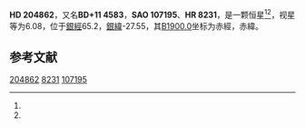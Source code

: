 {{Starbox begin
| name = HD 204862
}}
{{Starbox observe
| epoch = [[J2000.0|J2000.0]]
| constell = {{星座名待查}}<ref name=SIMBAD>{{cite web
 | url=http://simbad.u-strasbg.fr/simbad/sim-id?Ident=HR+8231
 | title=Pulsating variable Star
 | publisher=Centre de Données astronomiques de Strasbourg
 | work=SIMBAD
 | accessdate=2012-07-13
 | archive-date=2019-08-09
 | archive-url=https://web.archive.org/web/20190809010537/http://simbad.u-strasbg.fr/simbad/sim-id?Ident=HR+8231
 | dead-url=no
 }}</ref><ref name=DATA>{{cite web
 | url=http://vizier.u-strasbg.fr/viz-bin/VizieR-5?-out.add=.&-source=5050&-corr=PK=HR&-out.max=9999&HR=8231
 | title=VizieR Detailed Page
 | accessdate=2012-07-13
 | archive-date=2016-03-05
 | archive-url=https://web.archive.org/web/20160305050855/http://vizier.u-strasbg.fr/viz-bin/VizieR-5?-out.add=.&-source=5050&-corr=PK=HR&-out.max=9999&HR=8231
 | dead-url=no
 }}</ref>
| 星官 = 
| ra = {{RA|21|31|9.6}}<ref name=SIMBAD /><ref name=DATA />
| dec = {{DEC|+12|8|15}}<ref name=SIMBAD /><ref name=DATA />
| appmag_v = 6.08<ref name=SIMBAD /><ref name=DATA />
}}
{{Starbox character
| class = B9.5V<ref name=SIMBAD /><ref name=DATA />
| b-v = -0.05<ref name=SIMBAD /><ref name=DATA />
| u-b = -0.21<ref name=SIMBAD /><ref name=DATA />
| r-i = <ref name=SIMBAD /><ref name=DATA />
| variable = 
}}
{{Starbox astrometry
| radial_v = -0.21
| prop_mo_ra = -10
| parallax = 
| p_error = 
}}
{{Starbox catalog
| names =BD+11 4583，[[SAO星表|SAO]] 107195，[[HD星表|HD]] 204862，[[HR星表|HR]] 8231}}
{{Starbox reference |Simbad=HR+8231}}
{{Starbox end}}

'''HD 204862'''，又名'''BD+11 4583'''，'''SAO 107195'''、'''HR 8231'''，是一颗恒星<ref name=SIMBAD /><ref name=DATA />，视星等为6.08，位于[[銀道座標系|銀經]]65.2，[[銀道座標系|銀緯]]-27.55，其[[B1900.0|B1900.0]]坐标为赤經{{RA|21|26|19.4}}，赤緯{{DEC|+11|-27.55|53}}。

== 参考文献 ==
{{reflist}}

{{star-stub}}

[[Category:HD和HDE天體|204862]]
[[Category:HR天體|8231]]
[[Category:SAO天體|107195]]